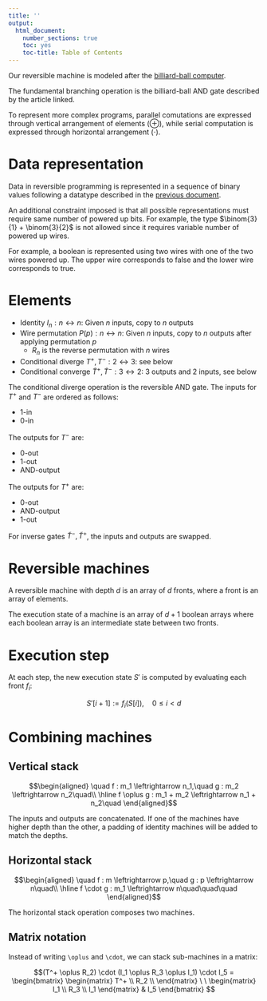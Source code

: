 ```yaml
---
title: ''
output:
  html_document:
    number_sections: true
    toc: yes
    toc-title: Table of Contents
---
```


Our reversible machine is modeled after the [billiard-ball computer](https://en.wikipedia.org/wiki/Billiard-ball_computer).

The fundamental branching operation is the billiard-ball AND gate described
by the article linked.

To represent more complex programs, parallel comutations are expressed through
vertical arrangement of elements ($\oplus$), while serial computation is expressed
through horizontal arrangement ($\cdot$).

# Data representation

Data in reversible programming is represented in a sequence of binary
values following a datatype described in the [previous document](./Main.Rmd).

An additional constraint imposed is that all possible representations must
require same number of powered up bits. For example, the type $\binom{3}{1} + \binom{3}{2}$ is not allowed since it requires variable number of powered up wires.

For example, a boolean is represented using two wires with one of the two
wires powered up. The upper wire corresponds to false and the lower wire corresponds to true.

# Elements

- Identity $I_n : n \leftrightarrow n$: Given $n$ inputs, copy to $n$ outputs
- Wire permutation $P(p) : n \leftrightarrow n$: Given $n$ inputs, copy to $n$ outputs after applying permutation $p$
  - $R_n$ is the reverse permutation with $n$ wires
- Conditional diverge $T^+, T^- : 2 \leftrightarrow 3$: see below
- Conditional converge $\tilde T^+, \tilde T^- : 3 \leftrightarrow 2$: 3 outputs and 2 inputs, see below

The conditional diverge operation is the reversible AND gate.
The inputs for $T^+$ and $T^-$ are ordered as follows:

 - 1-in
 - 0-in

The outputs for $T^-$ are:

 - 0-out
 - 1-out
 - AND-output

The outputs for $T^+$ are:

 - 0-out
 - AND-output
 - 1-out

For inverse gates $\tilde T^-, \tilde T^+$, the inputs and outputs are swapped.

# Reversible machines

A reversible machine with depth $d$ is an array of $d$ fronts, where a front is an array of elements.

The execution state of a machine is an array of $d + 1$ boolean arrays where
each boolean array is an intermediate state between two fronts.

# Execution step

At each step, the new execution state $S'$ is computed by evaluating each front $f_i$:

$$S'[i + 1] := f_i(S[i]),\quad 0 \le i < d$$

# Combining machines

## Vertical stack

$$\begin{aligned}
\quad f : m_1 \leftrightarrow n_1,\quad g : m_2 \leftrightarrow n_2\quad\\
\hline
f \oplus g : m_1 + m_2 \leftrightarrow n_1 + n_2\quad
\end{aligned}$$

The inputs and outputs are concatenated. If one of the machines have
higher depth than the other, a padding of identity machines will be added to match the depths.

## Horizontal stack

$$\begin{aligned}
\quad f : m \leftrightarrow p,\quad g : p \leftrightarrow n\quad\\
\hline
f \cdot g : m_1 \leftrightarrow n\quad\quad\quad
\end{aligned}$$

The horizontal stack operation composes two machines.

## Matrix notation

Instead of writing `\oplus` and `\cdot`, we can stack sub-machines in a matrix:

$$(T^+ \oplus R_2) \cdot (I_1 \oplus R_3 \oplus I_1) \cdot I_5 =
\begin{bmatrix}
\begin{matrix}
T^+ \\ R_2 \\
\end{matrix}
\ \ \begin{matrix}
I_1 \\ R_3 \\ I_1
\end{matrix}
& I_5
\end{bmatrix}
$$
